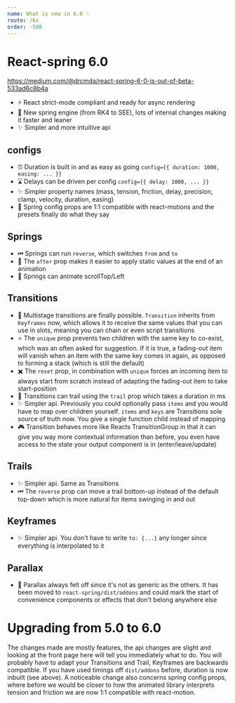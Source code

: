 ```yaml
---
name: What is new in 6.0 ✨
route: /6x
order: -500
---
```


# React-spring 6.0

https://medium.com/@drcmda/react-spring-6-0-is-out-of-beta-533ad6c8b4a

* ⚡️ React strict-mode compliant and ready for async rendering
* 🚀 New spring engine (from RK4 to SEE), lots of internal changes making it faster and leaner
* ✨ Simpler and more intuitive api

## configs

* ⏰ Duration is built in and as easy as going `config={{ duration: 1000, easing: ... }}` 
* ⌛️ Delays can be driven per config `config={{ delay: 1000, ... }}`
* ✨ Simpler property names (mass, tension, friction, delay, precision, clamp, velocity, duration, easing)
* 🎩 Spring config props are 1:1 compatible with react-motions and the presets finally do what they say

## Springs

* ⏮ Springs can run `reverse`, which switches `from` and `to`
* 🚬 The `after` prop makes it easier to apply static values at the end of an animation
* 🐉 Springs can animate scrollTop/Left

## Transitions

* 🎉 Multistage transitions are finally possible. `Transition` inherits from `Keyframes` now, which allows it to receive the same values that you can use in slots, meaning you can chain or even script transitions
* ⭐️ The `unique` prop prevents two children with the same key to co-exist, which was an often asked for suggestion. If it is true, a fading-out item will vanish when an item with the same key comes in again, as opposed to forming a stack (which is still the default)
* ✖️ The `reset` prop, in combination with `unique` forces an incoming item to always start from scratch instead of adapting the fading-out item to take start-position
* 🐌 Transitions can trail using the `trail` prop which takes a duration in ms
* ✨ Simpler api. Previously you could optionally pass `items` and you would have to map over children yourself. `items` and `keys` are Transitions sole source of truth now. You give a single function child instead of mapping
* 🎮 Transition behaves more like Reacts TransitionGroup in that it can give you way more contextual information than before, you even have access to the state your output component is in (enter/leave/update)

## Trails

* ✨ Simpler api. Same as Transitions
* ⏮ The `reverse` prop can move a trail bottom-up instead of the default top-down which is more natural for items swinging in and out

## Keyframes

* ✨ Simpler api. You don't have to write `to: {...}` any longer since everything is interpolated to it

## Parallax

* 🤷‍ Parallax always felt off since it's not as generic as the others. It has been moved to `react-spring/dist/addons` and could mark the start of convenience components or effects that don't belong anywhere else

# Upgrading from 5.0 to 6.0

The changes made are mostly features, the api changes are slight and looking at the front page here will tell you immediately what to do. You will probably have to adapt your Transitions and Trail, Keyframes are backwards compatible. If you have used timings off `dist/addons` before, duration is now inbuilt (see above). A noticeable change also concerns spring config props, where before we would be closer to how the animated library interprets tension and friction we are now 1:1 compatible with react-motion.
